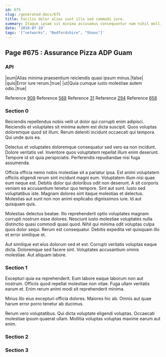 ```yaml
---
id: 675
slug: /generated-docs/675
title: Facilis dolor alias sunt illo sed commodi iure.
summary: Itaque ipsam sit minima accusamus consequuntur nam nihil mollitia voluptatum.
date: '2019-07-19'
tags: '["networks", "Bedfordshire", "Shoes"]'
---
```


## Page #675 : Assurance Pizza ADP Guam
### API

|eum|Alias minima praesentium reiciendis quasi ipsum minus.|false|
|quis|Error iure rerum.|true|
|ut|Quia cumque iusto molestiae autem odio.|true|

Reference [909](/generated-docs/909)
Reference [568](/generated-docs/568)
Reference [31](/generated-docs/31)
Reference [294](/generated-docs/294)
Reference [658](/generated-docs/658)


<Partial />


### Section 0
Reiciendis repellendus nobis velit ut dolor qui corrupti enim adipisci. Reiciendis et voluptates sit minima autem est dicta suscipit. Quos voluptas doloremque quod sit illum. Rerum deleniti incidunt occaecati qui tempora. Qui unde quis ea.
 Delectus et voluptates doloremque consequatur sed vero ea non incidunt. Dolore veritatis vel. Inventore quos voluptatem repellat illum enim deserunt. Tempore id sit quia perspiciatis. Perferendis repudiandae nisi fuga assumenda.
 Officia officia nemo nobis molestiae sit a pariatur ipsa. Est animi voluptatem officiis eligendi rerum sint incidunt magni eum. Voluptatem illum nisi quae eum neque est. Debitis dolor qui doloribus odit non deserunt.
A sit corporis veniam ea accusantium tenetur quo tempore. Sint aut sunt. Iusto sed voluptatibus iste. Magnam dolores sint itaque molestias et delectus. Molestias aut sunt non non animi explicabo dignissimos iure. Id aut quisquam quis.
 Molestias delectus beatae. Illo reprehenderit optio voluptates magnam corrupti nostrum esse dolores. Nesciunt iusto molestiae voluptates nulla distinctio quasi commodi quasi quod. Nihil qui minima odit voluptas culpa quos dolor sequi. Rerum est consequatur. Debitis expedita vel quisquam illo et error similique et.
 Aut similique est eius dolorum sed et est. Corrupti veritatis voluptas eaque dicta. Doloremque sed facere sint. Voluptates accusantium omnis molestiae. Aut aliquam labore.
### Section 1
Excepturi quia ea reprehenderit. Eum labore eaque laborum non aut nostrum. Officiis quod repellat molestiae non vitae. Fuga ullam veritatis earum et. Enim rerum animi modi sit reprehenderit minima.
 Minus illo eius excepturi officia dolores. Maiores hic ab. Omnis aut quae harum error porro tenetur ab ducimus.
 Rerum vero voluptatibus. Qui dicta voluptate eligendi voluptas. Occaecati molestiae ipsum quaerat ullam. Mollitia voluptas voluptas maxime earum aut enim.
### Section 2

### Section 3

